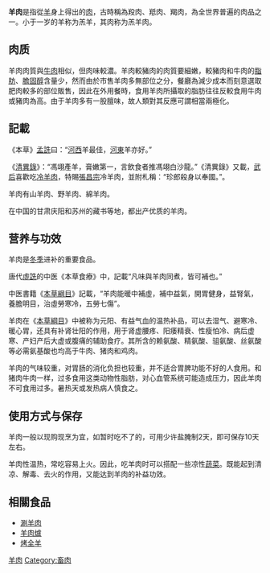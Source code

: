 {{unreferenced|time=2013-12-22T13:42:24+00:00}}
{{nutritionalvalue
| name= 羊肉(15％的脂肪)
| kJ=1047
| protein=26 g
| water=58 g
| fat=15 g
| satfat=5.887 g
| monofat = 6.662 g
| polyfat = 0.485 g
| carbs=0 g
| fiber=0 g
| starch=0 g
<!--minerals-->
| calcium_mg=18
| copper_mg =0.85
| iron_mg=2.6
| magnesium_mg=21
|manganese_mg=0.012
| phosphorus_mg=198
| potassium_mg=318
| selenium_ug=21.6
| sodium_mg=72
| zinc_mg=6.31
<!--vitamins-->
| choline_mg=82.4
| folate_ug=9
| niacin_mg=5.378
| Retinol_ug=0
| riboflavin_mg=0.176
| thiamin_mg=0.046
| vitA_mg=0
| vitB6_mg=0.383
| vitB12_ug=2.64
| vitC_mg=0
| vitE_mg=0.45
| vitK_ug=1.2
| right=1
| source_usda=1}}
'''羊肉'''是指從[[羊|羊]]身上得出的[[肉|肉]]，古時稱為羖肉、羝肉、羯肉，為全世界普遍的肉品之一。小于一岁的羊称为羔羊，其肉称为羔羊肉。

==肉质==
羊肉肉質與[[牛肉|牛肉]]相似，但肉味較濃。羊肉較豬肉的肉質要細嫩，較豬肉和牛肉的[[脂肪|脂肪]]、[[膽固醇|膽固醇]]含量少，然而由於市售羊肉多無部位之分，餐廳為減少成本而刻意選取肥肉較多的部位販售，因此在外用餐時，食用羊肉所攝取的脂肪往往反較食用牛肉或豬肉為高。由于羊肉多有一股膻味，故人類對其反應可謂相當兩極化。

== 記載 ==

《本草》[[孟詵|孟詵]]曰：“[[河西|河西]]羊最佳，[[河東|河東]]羊亦好。”

《[[清異錄|清異錄]]》：“馮翊產羊，膏嫩第一，言飲食者推馮翊白沙龍。”《清異錄》又載，[[武后|武后]]喜歡吃[[冷羊肉|冷羊肉]]，特賜[[張昌宗|張昌宗]]冷羊肉，並附札稱：“珍郎殺身以奉國。”。

羊肉有山羊肉、野羊肉、綿羊肉。

在中国的甘肃庆阳和苏州的藏书等地，都出产优质的羊肉。

== 营养与功效 ==
羊肉是[[冬季|冬季]]进补的重要食品。

唐代[[虛詵|虛詵]]的中医《本草食療》中，記載“凡味與羊肉同煮，皆可補也。”

中医書籍《[[本草綱目|本草綱目]]》記載，“羊肉能暖中補虛，補中益氣，開胃健身，益腎氣，養膽明目，治虛勞寒冷，五勞七傷”。

羊肉在《[[本草綱目|本草綱目]]》中被称为元阳、有益气血的温热补品，可以去湿气、避寒冷、暖心胃，还具有补肾壮阳的作用，用于肾虚腰疼、阳痿精衰、性瘦怕冷、病后虚寒、产妇产后大虚或腹痛的辅助食疗。其所含的赖氨酸、精氨酸、驵氨酸、丝氨酸等必需氨基酸也均高于牛肉、猪肉和鸡肉。

羊肉的气味较重，对胃肠的消化负担也较重，并不适合胃脾功能不好的人食用。和猪肉牛肉一样，过多食用这类动物性脂肪，对心血管系统可能造成压力，因此羊肉不可食用过多。暑热天或发热病人慎食之。

== 使用方式与保存 ==

羊肉一般以现购现烹为宜，如暂时吃不了的，可用少许盐腌制2天，即可保存10天左右。

羊肉性温热，常吃容易上火。因此，吃羊肉时可以搭配一些凉性[[蔬菜|蔬菜]]。既能起到清凉、解毒、去火的作用，又能达到羊肉的补益功效。

== 相關食品 ==
* [[涮羊肉|涮羊肉]]
* [[羊肉爐|羊肉爐]]
* [[烤全羊|烤全羊]]
{{Gallery
 | title  = 
 | footer = 
 | width  = 150
 | height = 170
 | lines  = 2
 |File:Lambp.jpg|[[烤|烤]]羊排
 |File:Jingisukan at Asahi Beer Community Hall.jpg|羊肉（成吉思汗烤肉）
 |File:Lamb shank.jpg|燴羊腿
 |File:Barbecued lamb sticks.jpg|[[燒烤|烤]][[羊肉串|羊肉串]]
 |File:Boiled lamb's head slices (20181225172114).jpg|白水羊头
 |File:Lamb Roti Rolls.jpg|羊肉烤[[甩餅|甩餅]]卷
 |File:Vertically rotating roasted lamb.jpg|垂直旋轉烤羊肉，供切片食用
 |File:乾麵線, 當歸燉肉湯, 蔡記岡山羊肉, 台北 (16278998197).jpg|岡山羊肉爐
}}
{{Commonscat|Mutton|羊肉}}
{{Commonscat|Lamb dishes|羊肉菜式}}

{{肉類食物}}
[[Category:羊肉|]]
[[Category:畜肉|Category:畜肉]]